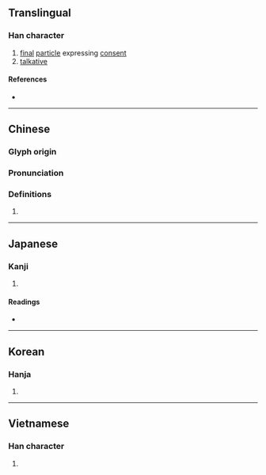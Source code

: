 {{character info/new}}
==Translingual==

===Han character===
{{Han char|rn=30|rad=口|as=05|sn=8|four=|canj=RPT|ids=⿰口世}}

# [[final]] [[particle]] expressing [[consent]]
# [[talkative]]

====References====
* {{Han ref|kx=0182.060|dkj=03449|dj=0401.080|hdz=10598.020|uh=546D|ud=21613}}

----

==Chinese==
{{zh-forms}}

===Glyph origin===
{{Han etym}}

===Pronunciation===
{{zh-pron
|m=yì
|c=jai6
|mc=y
|oc=y
|cat=
}}

===Definitions===
{{zh-hanzi}}

# {{rfdef|zh}}

----

==Japanese==

===Kanji===
{{ja-kanji|grade=|rs=口05}}

# {{rfdef|ja|sort=口05}}

====Readings====
* {{ja-readings|on=[[えい]] (ei), [[せつ]] (setsu), [[せち]] (sechi)|kun=[[しゃべる]] (shaberu), [[たのしむ]] (tanoshimu)}}

----

==Korean==

===Hanja===
{{ko-hanja|hangeul=예|rv=ye|mr=ye|y=yey}}

# {{rfdef|ko|sort=口05}}

----

==Vietnamese==

===Han character===
{{vi-hantu|thé|rs=口05}}

# {{rfdef|vi|sort=口05}}